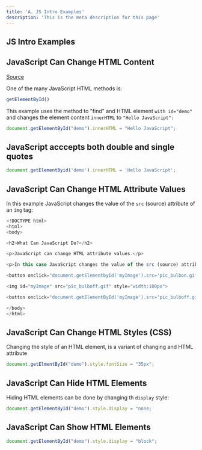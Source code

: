 ```yaml
---
title: 'A. JS Intro Examples'
description: 'This is the meta description for this page'
---
```


## JS Intro Examples

## JavaScript Can Change HTML Content

[Source](httpes://www.w3schools.com/js/js_intro.asp)

One of the many JavaScript HTML methods is:

```js
getElementById()
```

This example uses the method to "find" and HTML element `with id="demo"` and changes the element content `innerHTML` to `"Hello JavaScript":`

```js
document.getElementById("demo").innerHTML = "Hello JavaScript";
```

## JavaScript acccepts both double and single quotes

```js
document.getElementByid('demo').innerHTML = 'Hello JavaScript';
```

## JavaScript Can Change HTML Attribute Values

In this example JavaScript changes the value of the `src` (source) attribute of an `img` tag:

```js
<!DOCTYPE html>
<html>
<body>

<h2>What Can JavaScript Do?</h2>

<p>JavaScript can change HTML attribute values.</p>

<p>In this case JavaScript changes the value of the src (source) attribute of an image.</p>

<button onclick="document.getElementbyId('myImage').src='pic_bulbon.gif'">Turn on the light</button>

<img id="myImage" src="pic_bulboff.gif" style="width:100px">

<button onclick="document.getElementById('myImage').src='pic_bulboff.gif'">Turn off the light</button>

</body>
</html>
```

## JavaScript Can Change HTML Styles (CSS)

Changing the style of an HTML element, is a variant of changing and HTML attribute

```js
document.getElmentById("demo").style.fontSize = "35px";
```

## JavaScript Can Hide HTML Elements

Hiding HTML elements can be done by changing th `display` style:

```js
document.getElementById("demo").style.display = "none;
```

## JavaScript Can Show HTML Elements

```js
document.getElementById("demo").style.display = "block";
